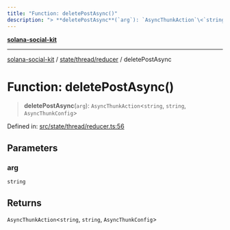 ```yaml
---
title: "Function: deletePostAsync()"
description: "> **deletePostAsync**(`arg`): `AsyncThunkAction`\<`string`, `string`, `AsyncThunkConfig`\>"
---
```


[**solana-social-kit**](../../../../README.mdx)

***

[solana-social-kit](../../../../README.mdx) / [state/thread/reducer](../README.mdx) / deletePostAsync

# Function: deletePostAsync()

> **deletePostAsync**(`arg`): `AsyncThunkAction`\<`string`, `string`, `AsyncThunkConfig`\>

Defined in: [src/state/thread/reducer.ts:56](https://github.com/SendArcade/solana-social-starter/blob/03568260ca96ed63f77049843c721de1cb011893/src/state/thread/reducer.ts#L56)

## Parameters

### arg

`string`

## Returns

`AsyncThunkAction`\<`string`, `string`, `AsyncThunkConfig`\>
